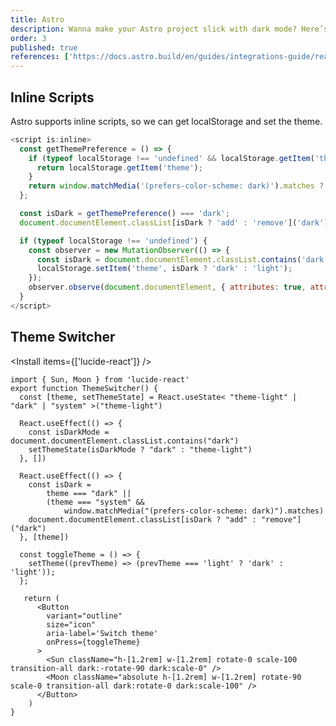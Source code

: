 ```yaml
---
title: Astro
description: Wanna make your Astro project slick with dark mode? Here’s the playbook for getting that moody vibe on lock.
order: 3
published: true
references: ['https://docs.astro.build/en/guides/integrations-guide/react/']
---
```


## Inline Scripts
Astro supports inline scripts, so we can get localStorage and set the theme.
```js
<script is:inline>
  const getThemePreference = () => {
    if (typeof localStorage !== 'undefined' && localStorage.getItem('theme')) {
      return localStorage.getItem('theme');
    }
    return window.matchMedia('(prefers-color-scheme: dark)').matches ? 'dark' : 'light';
  };

  const isDark = getThemePreference() === 'dark';
  document.documentElement.classList[isDark ? 'add' : 'remove']('dark');

  if (typeof localStorage !== 'undefined') {
    const observer = new MutationObserver(() => {
      const isDark = document.documentElement.classList.contains('dark');
      localStorage.setItem('theme', isDark ? 'dark' : 'light');
    });
    observer.observe(document.documentElement, { attributes: true, attributeFilter: ['class'] });
  }
</script>
```

## Theme Switcher
<Install items={['lucide-react']} />
```tsx
import { Sun, Moon } from 'lucide-react'
export function ThemeSwitcher() {
  const [theme, setThemeState] = React.useState< "theme-light" | "dark" | "system" >("theme-light")

  React.useEffect(() => {
    const isDarkMode = document.documentElement.classList.contains("dark")
    setThemeState(isDarkMode ? "dark" : "theme-light")
  }, [])

  React.useEffect(() => {
    const isDark =
        theme === "dark" ||
        (theme === "system" &&
            window.matchMedia("(prefers-color-scheme: dark)").matches)
    document.documentElement.classList[isDark ? "add" : "remove"]("dark")
  }, [theme])

  const toggleTheme = () => {
    setTheme((prevTheme) => (prevTheme === 'light' ? 'dark' : 'light'));
  };

   return (
      <Button
        variant="outline"
        size="icon"
        aria-label='Switch theme'
        onPress={toggleTheme}
      >
        <Sun className="h-[1.2rem] w-[1.2rem] rotate-0 scale-100 transition-all dark:-rotate-90 dark:scale-0" />
        <Moon className="absolute h-[1.2rem] w-[1.2rem] rotate-90 scale-0 transition-all dark:rotate-0 dark:scale-100" />
      </Button>
    )
}
```
